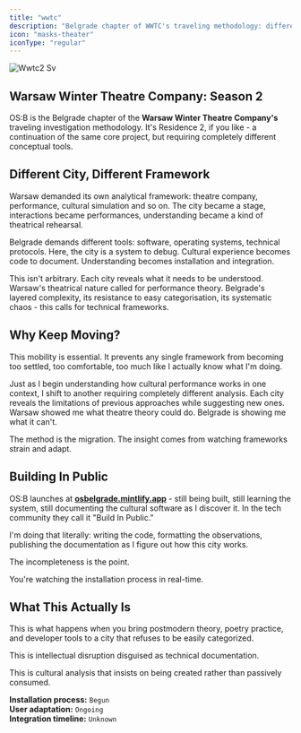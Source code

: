 ```yaml
---
title: "wwtc"
description: "Belgrade chapter of WWTC's traveling methodology: different city, different framework. Warsaw demanded theatre theory; Belgrade demands technical protocols and systems."
icon: "masks-theater"
iconType: "regular"
---
```


![Wwtc2 Sv](/images/wwtc2.svg)

## Warsaw Winter Theatre Company: Season 2

OS:B is the Belgrade chapter of the **Warsaw Winter Theatre Company's** traveling investigation methodology. It's Residence 2, if you like - a continuation of the same core project, but requiring completely different conceptual tools.

## Different City, Different Framework

Warsaw demanded its own analytical framework: theatre company, performance, cultural simulation and so on. The city became a stage, interactions became performances, understanding became a kind of theatrical rehearsal.

Belgrade demands different tools: software, operating systems, technical protocols. Here, the city is a system to debug. Cultural experience becomes code to document. Understanding becomes installation and integration.

This isn't arbitrary. Each city reveals what it needs to be understood. Warsaw's theatrical nature called for performance theory. Belgrade's layered complexity, its resistance to easy categorisation, its systematic chaos - this calls for technical frameworks.

## Why Keep Moving?

This mobility is essential. It prevents any single framework from becoming too settled, too comfortable, too much like I actually know what I'm doing.

Just as I begin understanding how cultural performance works in one context, I shift to another requiring completely different analysis. Each city reveals the limitations of previous approaches while suggesting new ones. Warsaw showed me what theatre theory could do. Belgrade is showing me what it can't.

The method is the migration. The insight comes from watching frameworks strain and adapt.

## Building In Public

OS:B launches at [**osbelgrade.mintlify.app**](http://osbelgrade.mintlify.app) - still being built, still learning the system, still documenting the cultural software as I discover it. In the tech community they call it "Build In Public."

I'm doing that literally: writing the code, formatting the observations, publishing the documentation as I figure out how this city works.

The incompleteness is the point.

You're watching the installation process in real-time.

## What This Actually Is

This is what happens when you bring postmodern theory, poetry practice, and developer tools to a city that refuses to be easily categorized.

This is intellectual disruption disguised as technical documentation.

This is cultural analysis that insists on being created rather than passively consumed.

**Installation process:** `Begun`\
**User adaptation:** `Ongoing`\
**Integration timeline:** `Unknown`